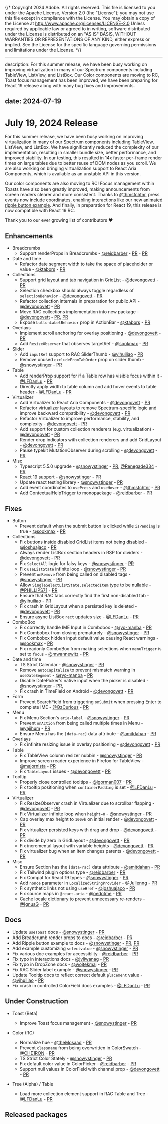 {/* Copyright 2024 Adobe. All rights reserved.
This file is licensed to you under the Apache License, Version 2.0 (the "License");
you may not use this file except in compliance with the License. You may obtain a copy
of the License at http://www.apache.org/licenses/LICENSE-2.0
Unless required by applicable law or agreed to in writing, software distributed under
the License is distributed on an "AS IS" BASIS, WITHOUT WARRANTIES OR REPRESENTATIONS
OF ANY KIND, either express or implied. See the License for the specific language
governing permissions and limitations under the License. */}


---

description: For this summer release, we have been busy working on improving virtualization in many of our Spectrum components including TableView, ListView, and ListBox. Our Color components are moving to RC, Toast focus management has been improved, we have been preparing for React 19 release along with many bug fixes and improvements.

date: 2024-07-19
---
# July 19, 2024 Release

For this summer release, we have been busy working on improving virtualization in many of our Spectrum components including TableView, ListView, and ListBox. We have significantly reduced the complexity of our implementation, resulting in smaller bundle size, better performance, and improved stability. In our testing, this resulted in 14x faster per-frame render times on large tables due to better reuse of DOM nodes as you scroll. We are also working on bringing virtualization support to React Aria Components, which is available as an unstable API in this version.

Our color components are also moving to RC! Focus management within Toasts have also been greatly improved, making announcements from screen readers clearer and more consistent. Thanks to [@thmsfchtnr](https://github.com/thmsfchtnr), press events now include coordinates, enabling interactions like our new [animated ripple button example](/react-aria/examples/ripple-button.html). And finally, in preparation for React 19, this release is now compatible with React 19 RC.

Thank you to our ever growing list of contributors :heart: 

## Enhancements

- Breadcrumbs
  - Support renderProps in Breadcrumbs - [@reidbarber](https://github.com/reidbarber) - [PR](https://github.com/adobe/react-spectrum/pull/6440) - [PR](https://github.com/adobe/react-spectrum/pull/6489)
- Date and time
  - Refactor date segment width to take the space of placeholder or value  - [@ktabors](https://github.com/ktabors) - [PR](https://github.com/adobe/react-spectrum/pull/6562)
- Collections
  - Support grid layout and tab navigation in GridList - [@devongovett](https://github.com/devongovett) - [PR](https://github.com/adobe/react-spectrum/pull/6486)
  - Selection checkbox should always toggle regardless of `selectionBehavior` - [@devongovett](https://github.com/devongovett) - [PR](https://github.com/adobe/react-spectrum/pull/6526)
  - Refactor collection internals in preparation for public API - [@devongovett](https://github.com/devongovett) - [PR](https://github.com/adobe/react-spectrum/pull/6608)
  - Move RAC collections implementation into new package - [@devongovett](https://github.com/devongovett) - [PR](https://github.com/adobe/react-spectrum/pull/6640), [PR](https://github.com/adobe/react-spectrum/pull/6725)
  - Expose `buttonLabelBehavior` prop in ActionBar - [@ktabors](https://github.com/ktabors) - [PR](https://github.com/adobe/react-spectrum/pull/6708)
- Overlays
  - Implement scroll anchoring for overlay positioning - [@devongovett](https://github.com/devongovett) - [PR](https://github.com/adobe/react-spectrum/pull/6527)
  - Add `ResizeObserver` that observes targetRef - [@sookmax](https://github.com/sookmax) - [PR](https://github.com/adobe/react-spectrum/pull/6396)
- Slider
  - Add `inputRef` support to RAC SliderThumb - [@yihuiliao](https://github.com/yihuiliao) - [PR](https://github.com/adobe/react-spectrum/pull/6392)
  - Remove unused `excludeFromTabOrder` prop on slider thumb - [@snowystinger](https://github.com/snowystinger) - [PR](https://github.com/adobe/react-spectrum/pull/6737)
- Table
  - Add renderProp support for if a Table row has visible focus within it - [@LFDanLu](https://github.com/LFDanLu) - [PR](https://github.com/adobe/react-spectrum/pull/6350)
  - Directly apply width to table column and add hover events to table header - [@LFDanLu](https://github.com/LFDanLu) - [PR](https://github.com/adobe/react-spectrum/pull/6719)
- Virtualizer
  - Add Virtualizer to React Aria Components - [@devongovett](https://github.com/devongovett) - [PR](https://github.com/adobe/react-spectrum/pull/6518)
  - Refactor virtualizer layouts to remove Spectrum-specific logic and improve backward compatibility - [@devongovett](https://github.com/devongovett) - [PR](https://github.com/adobe/react-spectrum/pull/6613)
  - Refactor Virtualizer to improve performance, stability, and complexity - [@devongovett](https://github.com/devongovett) - [PR](https://github.com/adobe/react-spectrum/pull/6451)
  - Add support for custom collection renderers (e.g. virtualization) - [@devongovett](https://github.com/devongovett) - [PR](https://github.com/adobe/react-spectrum/pull/5912)
  - Render drop indicators with collection renderers and add GridLayout - [@devongovett](https://github.com/devongovett) - [PR](https://github.com/adobe/react-spectrum/pull/6631)
  - Pause typekit MutationObserver during scrolling - [@devongovett](https://github.com/devongovett) - [PR](https://github.com/adobe/react-spectrum/pull/6699)
- Misc
  - Typescript 5.5.0 upgrade - [@snowystinger](https://github.com/snowystinger) - [PR](https://github.com/adobe/react-spectrum/pull/6370), [@Renegade334](https://github.com/Renegade334) - [PR](https://github.com/adobe/react-spectrum/pull/6329)
  - React 19 support - [@snowystinger](https://github.com/snowystinger) - [PR](https://github.com/adobe/react-spectrum/pull/6437)
  - Update react testing library - [@snowystinger](https://github.com/snowystinger) - [PR](https://github.com/adobe/react-spectrum/pull/6467)
  - Add event coordinates to `usePress` and `useHover` - [@thmsfchtnr](https://github.com/thmsfchtnr) - [PR](https://github.com/adobe/react-spectrum/pull/6482)
  - Add ContextualHelpTrigger to monopackage - [@reidbarber](https://github.com/reidbarber) - [PR](https://github.com/adobe/react-spectrum/pull/6358)

## Fixes

- Button
  - Prevent default when the submit button is clicked while `isPending` is true - [@sookmax](https://github.com/sookmax) - [PR](https://github.com/adobe/react-spectrum/pull/6209)
- Collections
  - Fix buttons inside disabled GridList items not being disabled - [@joshuajaco](https://github.com/joshuajaco) - [PR](https://github.com/adobe/react-spectrum/pull/6324)
  - Always render ListBox section headers in RSP for dividers - [@devongovett](https://github.com/devongovett) - [PR](https://github.com/adobe/react-spectrum/pull/6535)
  - Fix `SelectAll` logic for falsy keys - [@snowystinger](https://github.com/snowystinger) - [PR](https://github.com/adobe/react-spectrum/pull/6639)
  - Fix `useListState` infinite loop - [@snowystinger](https://github.com/snowystinger) - [PR](https://github.com/adobe/react-spectrum/pull/6621)
  - Prevent `onRemove` from being called on disabled tags - [@snowystinger](https://github.com/snowystinger) - [PR](https://github.com/adobe/react-spectrum/pull/6690)
  - Allow `SingleSelectListState.selectedItem` type to be nullable - [@PHILLIPS71](https://github.com/PHILLIPS71) - [PR](https://github.com/adobe/react-spectrum/pull/6565)
  - Ensure that RAC tabs correctly find the first non-disabled tab - [@yihuiliao](https://github.com/yihuiliao) - [PR](https://github.com/adobe/react-spectrum/pull/6681)
  - Fix crash in GridLayout when a persisted key is deleted - [@devongovett](https://github.com/devongovett) - [PR](https://github.com/adobe/react-spectrum/pull/6731)
  - Ensure async ListBox `rect` updates size - [@LFDanLu](https://github.com/LFDanLu) - [PR](https://github.com/adobe/react-spectrum/pull/6724)
- ComboBox
  - Fix correctly handle IME Input in Combobox - [@ryo-manba](https://github.com/ryo-manba) - [PR](https://github.com/adobe/react-spectrum/pull/6239)
  - Fix Combobox from closing prematurely - [@snowystinger](https://github.com/snowystinger) - [PR](https://github.com/adobe/react-spectrum/pull/6461)
  - Fix Combobox hidden input default value causing React warnings - [@sookmax](https://github.com/sookmax) - [PR](https://github.com/adobe/react-spectrum/pull/6336)
  - Fix readonly ComboBox from making selections when `menuTrigger` is set to `focus` - [@mwannewitz](https://github.com/mwannewitz) - [PR](https://github.com/adobe/react-spectrum/pull/6693)
- Date and time
  - TS Strict Calendar - [@snowystinger](https://github.com/snowystinger) - [PR](https://github.com/adobe/react-spectrum/pull/6076)
  - Remove `autoCapitalize` to prevent mismatch warning in `useDateSegment` - [@ryo-manba](https://github.com/ryo-manba) - [PR](https://github.com/adobe/react-spectrum/pull/6657)
  - Disable DatePicker's native input when the picker is disabled - [@snowystinger](https://github.com/snowystinger) - [PR](https://github.com/adobe/react-spectrum/pull/6692),
  - Fix crash in TimeField on Android - [@devongovett](https://github.com/devongovett) - [PR](https://github.com/adobe/react-spectrum/pull/6717)
- Form
  - Prevent SearchField from triggering `onSubmit` when pressing Enter to complete IME - [@QzCurious](https://github.com/QzCurious) - [PR](https://github.com/adobe/react-spectrum/pull/6404)
- Menu
  - Fix Menu Section's `aria-label` - [@snowystinger](https://github.com/snowystinger) - [PR](https://github.com/adobe/react-spectrum/pull/6423)
  - Prevent `onAction` from being called multiple times in Menu - [@yajihum](https://github.com/yajihum) - [PR](https://github.com/adobe/react-spectrum/pull/6671)
  - Ensure Menu has the `[data-rac]` data attribute - [@amitdahan](https://github.com/amitdahan) - [PR](https://github.com/adobe/react-spectrum/pull/6436)
- Overlays
  - Fix infinite resizing issue in overlay positioning - [@devongovett](https://github.com/devongovett) - [PR](https://github.com/adobe/react-spectrum/pull/6312)
- Table
  - Fix TableView column resizer nubbin - [@snowystinger](https://github.com/snowystinger) - [PR](https://github.com/adobe/react-spectrum/pull/6559)
  - Improve screen reader experience in Firefox for TableView - [@majornista](https://github.com/majornista) - [PR](https://github.com/adobe/react-spectrum/pull/6465)
  - Fix `TableLayout` issues - [@devongovett](https://github.com/devongovett) - [PR](https://github.com/adobe/react-spectrum/pull/6711)
- Tooltip
  - Properly close controlled tooltips - [@igorman007](https://github.com/igorman007) - [PR](https://github.com/adobe/react-spectrum/pull/6418)
  - Fix tooltip positioning when `containerPadding` is set - [@LFDanLu](https://github.com/LFDanLu) - [PR](https://github.com/adobe/react-spectrum/pull/6577)
- Virtualizer
  - Fix ResizeObserver crash in Virtualizer due to scrollbar flapping - [@devongovett](https://github.com/devongovett) - [PR](https://github.com/adobe/react-spectrum/pull/6508)
  - Fix Virtualizer infinite loop when `height=0` - [@snowystinger](https://github.com/snowystinger) - [PR](https://github.com/adobe/react-spectrum/pull/6497)
  - Cap overlay max height to `100vh` on initial render - [@devongovett](https://github.com/devongovett) - [PR](https://github.com/adobe/react-spectrum/pull/6525)
  - Fix virtualizer persisted keys with drag and drop - [@devongovett](https://github.com/devongovett) - [PR](https://github.com/adobe/react-spectrum/pull/6644)
  - Fix divide by zero in GridLayout - [@devongovett](https://github.com/devongovett) - [PR](https://github.com/adobe/react-spectrum/pull/6676)
  - Fix incremental layout with variable heights - [@devongovett](https://github.com/devongovett) - [PR](https://github.com/adobe/react-spectrum/pull/6588)
  - Fix virtualizer bug when an item changes parents - [@devongovett](https://github.com/devongovett) - [PR](https://github.com/adobe/react-spectrum/pull/6723)
- Misc
  - Ensure Section has the `[data-rac]` data attribute - [@amitdahan](https://github.com/amitdahan) - [PR](https://github.com/adobe/react-spectrum/pull/6452)
  - Fix Tailwind plugin options type - [@reidbarber](https://github.com/reidbarber) - [PR](https://github.com/adobe/react-spectrum/pull/6515)
  - Fix Compat for React 19 types - [@snowystinger](https://github.com/snowystinger) - [PR](https://github.com/adobe/react-spectrum/pull/6632)
  - Add `nonce` parameter in `LocalizedStringProvider` - [@Julienng](https://github.com/Julienng) - [PR](https://github.com/adobe/react-spectrum/pull/6219)
  - Fix synthetic links not using `useHref` - [@joshuajaco](https://github.com/joshuajaco) - [PR](https://github.com/adobe/react-spectrum/pull/6346)
  - Fix source maps in  `@react-aria` - [@oedotme](https://github.com/oedotme) - [PR](https://github.com/adobe/react-spectrum/pull/6368)
  - Cache locale dictionary to prevent unnecessary re-renders - [@IgnusG](https://github.com/IgnusG) - [PR](https://github.com/adobe/react-spectrum/pull/6185)

## Docs
- Update `useToast` docs - [@snowystinger](https://github.com/snowystinger) - [PR](https://github.com/adobe/react-spectrum/pull/6468)
- Add Breadcrumb render props to docs - [@reidbarber](https://github.com/reidbarber) - [PR](https://github.com/adobe/react-spectrum/pull/6489)
- Add Ripple button example to docs - [@snowystinger](https://github.com/snowystinger) - [PR](https://github.com/adobe/react-spectrum/pull/6579), [PR](https://github.com/adobe/react-spectrum/pull/6709)
- Add example customizing `selectvalue` - [@snowystinger](https://github.com/snowystinger) - [PR](https://github.com/adobe/react-spectrum/pull/6425)
- Fix various doc examples for accessiblity - [@reidbarber](https://github.com/reidbarber) - [PR](https://github.com/adobe/react-spectrum/pull/6607)
- Fix typo in interactions docs - [@jvliwanag](https://github.com/jvliwanag) - [PR](https://github.com/adobe/react-spectrum/pull/6698)
- Fix typo in DropZone docs - [@wojtekmaj](https://github.com/wojtekmaj) - [PR](https://github.com/adobe/react-spectrum/pull/6334)
- Fix RAC Slider label example - [@snowystinger](https://github.com/snowystinger) - [PR](https://github.com/adobe/react-spectrum/pull/6710)
- Update Tooltip docs to reflect correct default `placement` value - [@yihuiliao](https://github.com/yihuiliao) - [PR](https://github.com/adobe/react-spectrum/pull/6721)
- Fix crash in controlled ColorField docs examples - [@LFDanLu](https://github.com/LFDanLu) - [PR](https://github.com/adobe/react-spectrum/pull/6732)

## Under Construction

- Toast (Beta)
  - Improve Toast focus management - [@snowystinger](https://github.com/snowystinger) - [PR](https://github.com/adobe/react-spectrum/pull/6223)

- Color (RC)
  - Normalize hue - [@theMosaad](https://github.com/theMosaad) - [PR](https://github.com/adobe/react-spectrum/pull/6456)
  - Prevent `classname` from being overwritten in ColorSwatch - [@CHE1RON](https://github.com/CHE1RON) - [PR](https://github.com/adobe/react-spectrum/pull/6584)
  - TS Strict Color Stately - [@snowystinger](https://github.com/snowystinger) - [PR](https://github.com/adobe/react-spectrum/pull/6499)
  - Fix default color value in ColorPicker - [@reidbarber](https://github.com/reidbarber) - [PR](https://github.com/adobe/react-spectrum/pull/6364)
  - Support null values in ColorField with channel prop - [@devongovett](https://github.com/devongovett) - [PR](https://github.com/adobe/react-spectrum/pull/6722)

- Tree (Alpha) / Table
  - Load more collection element support in RAC Table and Tree - [@LFDanLu](https://github.com/LFDanLu) - [PR](https://github.com/adobe/react-spectrum/pull/6494)

## Released packages
